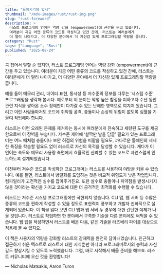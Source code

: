 ```yaml
---
title: "들어가기에 앞서"
thumbnail: "/mdx-images/rust/rust-img.png"
slug: "rust-foreword"
description: >
  러스트 프로그래밍 언어는 역량 강화 (empowerment)에 근간을 두고 있습니다. 
  여러분이 지금 어떤 종류의 코드를 작성하고 있건 간에, 러스트는 여러분에게 
  더 멀리 나아가고, 더 다양한 분야에서 더 자신감 있게 프로그래밍할 역량을 줍니다.
category: "Rust"
tags: ["Language", "Rust"]
published: "2025-08-24"
---
```


콕 집어서 말할 순 없지만, 러스트 프로그래밍 언어는 역량 강화 (empowerment)에 근간을 두고 있습니다. 여러분이 지금 어떤 종류의 코드를 작성하고 있건 간에, 러스트는 여러분에게 더 멀리 나아가고, 더 다양한 분야에서 더 자신감 있게 프로그래밍할 역량을 줍니다.

예를 들어 메모리 관리, 데이터 표현, 동시성 등 저수준의 정보를 다루는 ‘시스템 수준’ 프로그래밍을 생각해 봅시다. 예로부터 이 분야는 악명 높은 함정을 피하고자 수년 동안 관련 지식을 쌓아온 소수 정예만이 다가갈 수 있는 난해한 영역으로 여겨져 왔습니다. 그리고 이런 사람들마저도 코드에 취약점 공격, 충돌이나 손상의 위험이 없도록 심혈을 기울여 작업해야 합니다.

러스트는 이런 오래된 문제를 제거하는 동시에 여러분에게 친숙하고 세련된 도구를 제공함으로써 이 장벽을 부숩니다. 저수준 제어에 ‘살짝만 발을 담글’ 필요가 있는 프로그래머는 여느 때처럼 충돌이나 보안 허점의 위험을 떠맡을 필요도, 까다로운 툴체인의 세세한 특징을 학습할 필요도 없이 러스트로 자신의 목적을 달성할 수 있습니다. 게다가 이 언어는 속도와 메모리 사용량 측면에서 효율적인 신뢰할 수 있는 코드로 자연스럽게 인도하도록 설계되었습니다.

이전부터 저수준 코드를 작성하던 프로그래머는 러스트를 사용하여 야망을 키울 수 있습니다. 예를 들면, 러스트에서 병렬화를 도입하는 것은 비교적 위험도가 낮은 작업입니다. 컴파일러가 고전적인 실수를 잡아주거든요. 또한 실수로 충돌이나 취약점을 발생시키지 않을 것이라는 확신을 가지고 코드에 대한 더 공격적인 최적화를 수행할 수 있습니다.

러스트는 저수준 시스템 프로그래밍에만 국한되지 않습니다. CLI 앱, 웹 서버 등 수많은 종류의 코드를 편하게 작성할 수 있을 정도로 표현력이 풍부하고 개발자 친화적으로 설계되어 있습니다. 이 책을 읽다 보면 CLI 앱과 웹 서버 두 경우에 대한 간단한 예제가 나올 것입니다. 러스트로 작업하면 한 분야에서 구축한 기술을 다른 분야에도 써먹을 수 있습니다. 웹 앱을 작성하면서 러스트를 배운 다음, 같은 기술을 라즈베리 파이를 대상으로 적용해 볼 수 있지요.

이 책은 사용자의 역량을 강화할 러스트의 잠재력을 완전히 담아내었습니다. 친근하고 접근하기 쉬운 텍스트로 러스트에 대한 지식뿐만 아니라 프로그래머로서의 능력과 자신감도 향상시킬 수 있도록 노력했습니다. 그럼, 바로 시작해서 배울 준비를 해보죠. 러스트 커뮤니티에 오신 것을 환영합니다!

— Nicholas Matsakis, Aaron Turon
